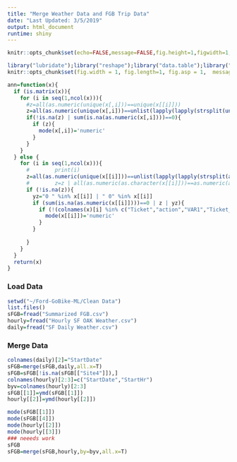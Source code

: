 ```yaml
---
title: "Merge Weather Data and FGB Trip Data"
date: "Last Updated: 3/5/2019"
output: html_document
runtime: shiny
---
```


``` r
knitr::opts_chunk$set(echo=FALSE,message=FALSE,fig.height=1,figwidth=1,warnings=F)
```

``` r
library("lubridate");library("reshape");library("data.table");library("RCurl");library("tidyverse");library("skimr");library("ggplot2");library("lubridate");library("rjson")
knitr::opts_chunk$set(fig.width = 1, fig.length=1, fig.asp = 1,  message=FALSE)
```

``` r
ann=function(x){
  if (is.matrix(x)){
    for (i in seq(1,ncol(x))){
      #z=all(as.numeric(unique(x[,i]))==unique(x[[i]]))
      z=all(as.numeric(unique(x[,i]))==unlist(lapply(lapply(strsplit(unique(x[,i]),""),function(x) x[x!="" & x!=" "]),function(x)paste(x,collapse=""))))
      if(!is.na(z) | sum(is.na(as.numeric(x[,i])))==0){
        if (z){
          mode(x[,i])='numeric'
        }
      }
    }
  } else {
    for (i in seq(1,ncol(x))){
      #        print(i)
      z=all(as.numeric(unique(x[[i]]))==unlist(lapply(lapply(strsplit(as.character(unique(x[[i]])),""),function(x) x[x!="" & x!=" "]),function(x)paste(x,collapse=""))))
      #        z=z | all(as.numeric(as.character(x[[i]]))==as.numeric(as.character(x[[i]])))
      if (!is.na(z)){
        yz="0 " %in% x[[i]] | " 0" %in% x[[i]]
        if (sum(is.na(as.numeric(x[[i]])))==0 | z | yz){
          if (!(colnames(x)[i] %in% c("Ticket","action","VAR1","Ticket_SN","Smart_Card_SN"))){
            mode(x[[i]])='numeric'
          }
        } 
        
      }
    }
  }
  return(x)
}
```

### Load Data
``` r
setwd("~/Ford-GoBike-ML/Clean Data")
list.files()
sFGB=fread("Summarized FGB.csv")
hourly=fread("Hourly SF OAK Weather.csv")
daily=fread("SF Daily Weather.csv")
```

### Merge Data
``` r
colnames(daily)[2]="StartDate"
sFGB=merge(sFGB,daily,all.x=T)
sFGB=sFGB[!is.na(sFGB[["Site4"]]),]
colnames(hourly)[2:3]=c("StartDate","StartHr")
byv=colnames(hourly)[2:3]
sFGB[[1]]=ymd(sFGB[[1]])
hourly[[2]]=ymd(hourly[[2]])

mode(sFGB[[1]])
mode(sFGB[[4]])
mode(hourly[[2]])
mode(hourly[[3]])
### neeeds work
sFGB
sFGB=merge(sFGB,hourly,by=byv,all.x=T)


```

